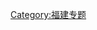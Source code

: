 {{empty category}}
{{Articles by Importance
 |topic=福建
 |project=福建
}}
[[Category:福建专题|Category:福建专题]]